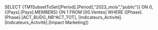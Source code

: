 SELECT {TM1SubsetToSet([Period].[Period],"2023_mois","public")} ON 0, {[Pays].[Pays].MEMBERS} ON 1 FROM [00.Ventes] WHERE ([Phase].[Phase].[ACT_BUDG_NB^ACT_TOT], [Indicateurs_Activité].[Indicateurs_Activité].[Impact Marketing])